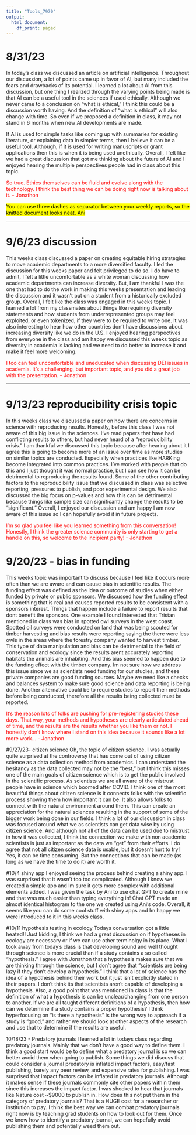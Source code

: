 ---
title: "Tools_7970"
output:
  html_document:
    df_print: paged
---


# 8/31/23

In today's class we discussed an article on artificial intelligence. Throughout our discussion, a lot of points came up in favor of AI, but many included the fears and drawbacks of its potential. I learned a lot about AI from this discussion, but one thing I realized through the varying points being made is that AI can be a useful tool in the sciences if used ethically. Although we never came to a conclusion on "what is ethical," I think this could be a discussion worth having. And the definition of "what is ethical" will also change with time. So even if we proposed a definition in class, it may not stand in 6 months when new AI developments are made. 

If AI is used for simple tasks like coming up with summaries for existing literature, or explaining data in simpler terms, then I believe it can be a useful tool. Although, if it is used for writing manuscripts or grant applications then this is when it is being used unethically. Overall, I felt like we had a great discussion that got me thinking about the future of AI and I enjoyed hearing the multiple perspectives people had in class about this topic. 

<span style="color:red">So true. Ethics themselves can be fluid and evolve along with the technology. I think the best thing we can be doing right now is talking about it. - Jonathon</span>

<mark> You can use three dashes as separator between your weekly reports, so the knitted document looks neat. Ani

---

# 9/6/23 discussion

This weeks class discussed a paper on creating equitable hiring strategies to move academic departments to a more diversified faculty. I led the discussion for this weeks paper and felt privileged to do so. I do have to admit, I felt a little uncomfortable as a white woman discussing how academic departments can increase diversity. But, I am thankful I was the one that had to do the work in making this weeks presentation and leading the discussion and it wasn't put on a student from a historically excluded group. Overall, I felt like the class was engaged in this weeks topic. I learned a lot from my classmates about things like requiring diversity statements and how students from underrepresented groups may feel exploited, or even tokenized, if they were to be required to write one. It was also interesting to hear how other countries don't have discussions about increasing diversity like we do in the U.S. I enjoyed hearing perspectives from everyone in the class and am happy we discussed this weeks topic as diversity in academia is lacking and we need to do better to increase it and make it feel more welcoming. 

<span style="color:red">I too can feel uncomfortable and uneducated when discussing DEI issues in academia. It's a challenging, but important topic, and you did a great job with the presentation. - Jonathon</span>

---

# 9/13/23 reproducibility crisis topic
In this weeks class we discussed a paper on how there are concerns in science with reproducing results. Honestly, before this class I was not aware of this big issue in the sciences. I've read papers that have had conflicting results to others, but had never heard of a "reproducibility crisis." I am thankful we discussed this topic because after hearing about it I agree this is going to become more of an issue over time as more studies on similar topics are conducted. Especially when practices like HARKing become integrated into common practices. I've worked with people that do this and I just thought it was normal practice, but I can see how it can be detrimental to reproducing the results found. Some of the other contributing factors to the reproducibility issue that we discussed in class was selective reporting, pressures to publish, and poor experimental design. We also discussed the big focus on p-values and how this can be detrimental because things like sample size can significantly change the results to be "significant." Overall, I enjoyed our discussion and am happy I am now aware of this issue so I can hopefully avoid it in future projects.

<span style="color:red">I'm so glad you feel like you learned something from this conversation! Honestly, I think the greater science community is only starting to get a handle on this, so welcome to the incipient party!  - Jonathon</span>



# 9/20/23 - bias in funding

This weeks topic was important to discuss because I feel like it occurs more often than we are aware and can cause bias in scientific results. The funding effect was defined as the idea or outcome of studies when either funded by private or public sponsors. We discussed how the funding effect is something that is real and causes reported results to be consistent with a sponsors interest. Things that happen include a failure to report results that dont benefit the sponsors. One example I found interested that Tristan mentioned in class was bias in spotted owl surveys in the west coast. Spotted oil surveys were conducted on land that was being scouted for timber harvesting and bias results were reporting saying the there were less owls in the areas where the forestry company wanted to harvest timber. This type of data manipulation and bias can be detrimental to the field of conservation and ecology since the results arent accurately reporting habitats the animals are inhabiting. And this bias seemed to happen due to the funding effect with the timber company. Im not sure how we address this issue since we as scientists need funding for our studies, and these private companies are good funding sources. Maybe we need like a checks and balances system to make sure good science and data reporting is being done. Another alternative could be to require studies to report their methods before being conducted, therefore all the results being collected must be reported. 

<span style="color:red">It's the reason lots of folks are pushing for pre-registering studies these days. That way, your methods and hypotheses are clearly articulated ahead of time, and the results are the results whether you like them or not. I honestly don't know where I stand on this idea because it sounds like a lot more work...  - Jonathon</span>


#9/27/23- citizen science
Oh, the topic of citizen science. I was actually quite surprised at the controversy that has come out of using citizen science as a data collection method from academics. I can understand the hesitancy as the data collected may not be the "best," but I think this misses one of the main goals of citizen science which is to get the public involved in the scientific process. As scientists we are all aware of the mistrust people have in science which boomed after COVID. I think one of the most beautiful things about citizen science is it connects folks with the scientific process showing them how important it can be. It also allows folks to connect with the natural environment around them. This can create an appreciation for the natural sciences resulting in the support of some of the bigger work being done in our fields. I think a lot of our discussion in class was focused around what we as scientists can get data wise by using citizen science. And although not all of the data can be used due to mistrust in how it was collected, I think the connection we make with non academic scientists is just as important as the data we "get" from their efforts. I do agree that not all citizen science data is usable, but it doesn't hurt to try! Yes, it can be time consuming. But the connections that can be made (as long as we have the time to do it) are worth it. 


#10/4 shiny app
I enjoyed seeing the process behind creating a shiny app. I was surprised that it wasn't too too complicated. Although I know we created a simple app and Im sure it gets more complex with additional elements added. I was given the task by Ani to use chat GPT to create mine and that was much easier than typing everything in! Chat GPT made an almost identical histogram to the one we created using Ani's code. Overall, it seems like you can do some cool stuff with shiny apps and Im happy we were introduced to it in this weeks class. 


#10/11 hypothesis testing in ecology 
Todays conversation got a little heated!! Just kidding, I think we had a great discussion on if hypotheses in ecology are necessary or if we can use other terminolgy in its place. What I took away from today's class is that developing sound and well thought through science is more crucial than if a study contains a so called "hypothesis." I agree with Jonathon that a hypothesis makes sure that we are thinking through the science, but I don't agree that "scientists are being lazy if they don't develop a hypothesis." I think that a lot of science has the idea of a hypothesis behind their work but it just isn't explicitly stated in their papers. I don't think its that scientists aren't capable of developing a hypothesis. Also, a good point that was mentioned in class is that the definition of what a hypothesis is can be unclear/changing from one person to another. If we are all taught different definitions of a hypothesis, then how can we determine if a study contains a proper hypothesis? I think hyperfocusing on "is there a hypothesis" is the wrong way to approach if a study is "good," and rather we should look at other aspects of the research and use that to determine if the results are useful. 




10/18/23 - Predatory journals
I learned a lot in todays class regarding predatory journals. Mainly that we don't have a good way to define them. I think a good start would be to define what a predatory journal is so we can better avoid them when going to publish. Some things we did discuss that could consider a journal predatory is inflated impact factors, easy/fast publishing, barely any peer review, and expensive rates for publishing. I was surprised that impact factors can be inflated in predatory journals. Although it makes sense if these journals commonly cite other papers within them since this increases the impact factor. I was shocked to hear that journals like Nature cost ~$9000 to publish in. How does this not put them in the category of predatory journals? That is a HUGE cost for a researcher or institution to pay. I think the best way we can combat predatory journals right now is by teaching grad students on how to look out for them. Once we know how to identify a predatory journal, we can hopefully avoid publishing them and potentially weed them out. 



